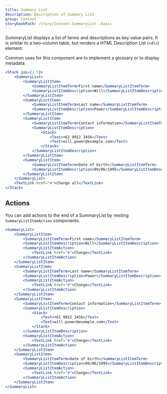 ```yaml
---
title: Summary List
description: Description of Summary List
group: Content
storybookPath: /story/Content-SummaryList--basic
---
```


SummaryList displays a list of terms and descriptions as key value pairs. It is similar to a two-column table, but renders a HTML Description List (`<dl>`) element.

Common uses for this component are to implement a glossary or to display metadata.

```jsx live
<Stack gap={1.5}>
	<SummaryList>
		<SummaryListItem>
			<SummaryListItemTerm>First name</SummaryListItemTerm>
			<SummaryListItemDescription>Will</SummaryListItemDescription>
		</SummaryListItem>
		<SummaryListItem>
			<SummaryListItemTerm>Last name</SummaryListItemTerm>
			<SummaryListItemDescription>Power</SummaryListItemDescription>
		</SummaryListItem>
		<SummaryListItem>
			<SummaryListItemTerm>Contact information</SummaryListItemTerm>
			<SummaryListItemDescription>
				<Stack>
					<Text>+61 9912 3456</Text>
					<Text>will.power@example.com</Text>
				</Stack>
			</SummaryListItemDescription>
		</SummaryListItem>
		<SummaryListItem>
			<SummaryListItemTerm>Date of birth</SummaryListItemTerm>
			<SummaryListItemDescription>09/06/1995</SummaryListItemDescription>
		</SummaryListItem>
	</SummaryList>
	<TextLink href="#">Change all</TextLink>
</Stack>
```

## Actions

You can add actions to the end of a SummaryList by nesting `SummaryListItemAction` components.

```jsx live
<SummaryList>
	<SummaryListItem>
		<SummaryListItemTerm>First name</SummaryListItemTerm>
		<SummaryListItemDescription>Will</SummaryListItemDescription>
		<SummaryListItemAction>
			<TextLink href="#">Change</TextLink>
		</SummaryListItemAction>
	</SummaryListItem>
	<SummaryListItem>
		<SummaryListItemTerm>Last name</SummaryListItemTerm>
		<SummaryListItemDescription>Power</SummaryListItemDescription>
		<SummaryListItemAction>
			<TextLink href="#">Change</TextLink>
		</SummaryListItemAction>
	</SummaryListItem>
	<SummaryListItem>
		<SummaryListItemTerm>Contact information</SummaryListItemTerm>
		<SummaryListItemDescription>
			<Stack>
				<Text>+61 9912 3456</Text>
				<Text>will.power@example.com</Text>
			</Stack>
		</SummaryListItemDescription>
		<SummaryListItemAction>
			<TextLink href="#">Change</TextLink>
		</SummaryListItemAction>
	</SummaryListItem>
	<SummaryListItem>
		<SummaryListItemTerm>Date of birth</SummaryListItemTerm>
		<SummaryListItemDescription>09/06/1995</SummaryListItemDescription>
		<SummaryListItemAction>
			<TextLink href="#">Change</TextLink>
		</SummaryListItemAction>
	</SummaryListItem>
</SummaryList>
```
